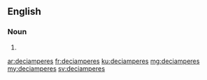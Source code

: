 ==English==

===Noun===
{{head|en|noun plural form}}

# {{plural of|deciampere|lang=en}}

[[ar:deciamperes]]
[[fr:deciamperes]]
[[ku:deciamperes]]
[[mg:deciamperes]]
[[my:deciamperes]]
[[sv:deciamperes]]